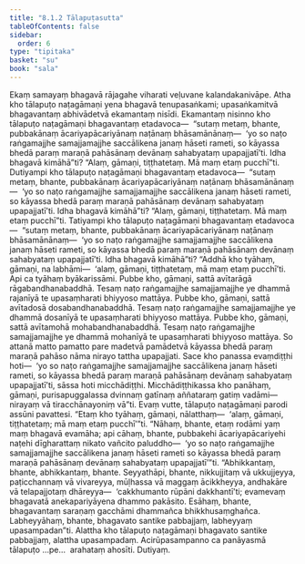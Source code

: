 ```yaml
---
title: "8.1.2 Tālapuṭasutta"
tableOfContents: false
sidebar:
  order: 6
type: "tipitaka"
basket: "su"
book: "sala"
---
```



<DynamicBreadcrumb />

<Division number="354" book="sala">

<Paragraph number="1548" book="sala">
Ekaṃ samayaṃ bhagavā rājagahe viharati veḷuvane kalandakanivāpe. Atha kho tālapuṭo naṭagāmaṇi yena bhagavā tenupasaṅkami; upasaṅkamitvā bhagavantaṃ abhivādetvā ekamantaṃ nisīdi. Ekamantaṃ nisinno kho tālapuṭo naṭagāmaṇi bhagavantaṃ etadavoca—  “sutaṃ metaṃ, bhante, pubbakānaṃ ācariyapācariyānaṃ naṭānaṃ bhāsamānānaṃ—  ‘yo so naṭo raṅgamajjhe samajjamajjhe saccālikena janaṃ hāseti rameti, so kāyassa bhedā paraṃ maraṇā pahāsānaṃ devānaṃ sahabyataṃ upapajjatī’ti. Idha bhagavā kimāhā”ti? “Alaṃ, gāmaṇi, tiṭṭhatetaṃ. Mā maṃ etaṃ pucchī”ti. Dutiyampi kho tālapuṭo naṭagāmaṇi bhagavantaṃ etadavoca—  “sutaṃ metaṃ, bhante, pubbakānaṃ ācariyapācariyānaṃ naṭānaṃ bhāsamānānaṃ—  ‘yo so naṭo raṅgamajjhe samajjamajjhe saccālikena janaṃ hāseti rameti, so kāyassa bhedā paraṃ maraṇā pahāsānaṃ devānaṃ sahabyataṃ upapajjatī’ti. Idha bhagavā kimāhā”ti? “Alaṃ, gāmaṇi, tiṭṭhatetaṃ. Mā maṃ etaṃ pucchī”ti. Tatiyampi kho tālapuṭo naṭagāmaṇi bhagavantaṃ etadavoca—  “sutaṃ metaṃ, bhante, pubbakānaṃ ācariyapācariyānaṃ naṭānaṃ bhāsamānānaṃ—  ‘yo so naṭo raṅgamajjhe samajjamajjhe saccālikena janaṃ hāseti rameti, so kāyassa bhedā paraṃ maraṇā pahāsānaṃ devānaṃ sahabyataṃ upapajjatī’ti. Idha bhagavā kimāhā”ti?
</Paragraph>

<Paragraph number="1549" book="sala">
“Addhā kho tyāhaṃ, gāmaṇi, na labhāmi—  ‘alaṃ, gāmaṇi, tiṭṭhatetaṃ, mā maṃ etaṃ pucchī’ti. Api ca tyāhaṃ byākarissāmi. Pubbe kho, gāmaṇi, sattā avītarāgā rāgabandhanabaddhā. Tesaṃ naṭo raṅgamajjhe samajjamajjhe ye dhammā rajanīyā te upasaṃharati bhiyyoso mattāya. Pubbe kho, gāmaṇi, sattā avītadosā dosabandhanabaddhā. Tesaṃ naṭo raṅgamajjhe samajjamajjhe ye dhammā dosanīyā te upasaṃharati bhiyyoso mattāya. Pubbe kho, gāmaṇi, sattā avītamohā mohabandhanabaddhā. Tesaṃ naṭo raṅgamajjhe samajjamajjhe ye dhammā mohanīyā te upasaṃharati bhiyyoso mattāya. So attanā matto pamatto pare madetvā pamādetvā kāyassa bhedā paraṃ maraṇā pahāso nāma nirayo tattha upapajjati. Sace kho panassa evaṃdiṭṭhi hoti—  ‘yo so naṭo raṅgamajjhe samajjamajjhe saccālikena janaṃ hāseti rameti, so kāyassa bhedā paraṃ maraṇā pahāsānaṃ devānaṃ sahabyataṃ upapajjatī’ti, sāssa hoti micchādiṭṭhi. Micchādiṭṭhikassa kho panāhaṃ, gāmaṇi, purisapuggalassa dvinnaṃ gatīnaṃ aññataraṃ gatiṃ vadāmi—  nirayaṃ vā tiracchānayoniṃ vā”ti.
</Paragraph>

<Paragraph number="1550" book="sala">
Evaṃ vutte, tālapuṭo naṭagāmaṇi parodi assūni pavattesi. “Etaṃ kho tyāhaṃ, gāmaṇi, nālatthaṃ—  ‘alaṃ, gāmaṇi, tiṭṭhatetaṃ; mā maṃ etaṃ pucchī’”ti. “Nāhaṃ, bhante, etaṃ rodāmi yaṃ maṃ bhagavā evamāha; api cāhaṃ, bhante, pubbakehi ācariyapācariyehi naṭehi dīgharattaṃ nikato vañcito paluddho—  ‘yo so naṭo raṅgamajjhe samajjamajjhe saccālikena janaṃ hāseti rameti so kāyassa bhedā paraṃ maraṇā pahāsānaṃ devānaṃ sahabyataṃ upapajjatī’”ti. “Abhikkantaṃ, bhante, abhikkantaṃ, bhante. Seyyathāpi, bhante, nikkujjitaṃ vā ukkujjeyya, paṭicchannaṃ vā vivareyya, mūḷhassa vā maggaṃ ācikkheyya, andhakāre vā telapajjotaṃ dhāreyya—  ‘cakkhumanto rūpāni dakkhantī’ti; evamevaṃ bhagavatā anekapariyāyena dhammo pakāsito. Esāhaṃ, bhante, bhagavantaṃ saraṇaṃ gacchāmi dhammañca bhikkhusaṃghañca. Labheyyāhaṃ, bhante, bhagavato santike pabbajjaṃ, labheyyaṃ upasampadan”ti. Alattha kho tālapuṭo naṭagāmaṇi bhagavato santike pabbajjaṃ, alattha upasampadaṃ. Acirūpasampanno ca panāyasmā tālapuṭo …pe…  arahataṃ ahosīti.

</Paragraph>
</Division>

<Paragraph number="1551" type="center" book="sala">
Dutiyaṃ.
</Paragraph>